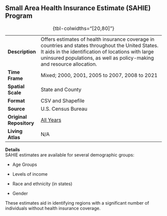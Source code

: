 ## Small Area Health Insurance Estimate (SAHIE) Program

|                         |                                                                                                                                                                                                                                    |
|--------------|----------------------------------------------------------|
| **Description**         | Offers estimates of health insurance coverage in countries and states throughout the United States. It aids in the identification of locations with large uninsured populations, as well as policy-making and resource allocation. |
| **Time Frame**          | Mixed; 2000, 2001, 2005 to 2007, 2008 to 2021                                                                                                                                                                                      |
| **Spatial Scale**       | State and County                                                                                                                                                                                                                   |
| **Format**              | CSV and Shapefile                                                                                                                                                                                                                  |
| **Source**              | U.S. Census Bureau                                                                                                                                                                                                                 |
| **Original Repository** | [All Years](https://www.census.gov/programs-surveys/sahie/data/datasets.html)                                                                                                                                                      |
| **Living Atlas**        | N/A                                                                                                                                                                                                                                |

: {tbl-colwidths="\[20,80\]"}

**Details**\
SAHIE estimates are available for several demographic groups: 

-   Age Groups

-   Levels of income

-   Race and ethnicity (in states)

-   Gender

These estimates aid in identifying regions with a significant number of individuals without health insurance coverage.